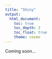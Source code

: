 ---
title: "Shiny"
output: 
  html_document:
    toc: true
    toc_depth: 2
    toc_float: true
    theme: cosmo
---

Coming soon...